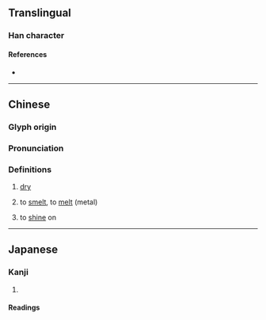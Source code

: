 {{character info}}
==Translingual==

===Han character===
{{Han char|rn=86|rad=火|as=07|sn=11|four=|canj=FFB|ids=⿰火肖}}

====References====
* {{Han ref|kx=0672.190|dkj=19074|dj=1081.030|hdz=32204.070|uh=7107|ud=28935}}

----

==Chinese==
{{zh-forms}}

===Glyph origin===
{{Han etym}}

===Pronunciation===
{{zh-pron
|m=xiāo
|c=siu1
|mc=y
|oc=y
|cat=a,v
}}

===Definitions===
{{zh-hanzi}}

# [[dry]]
# {{lb|zh|archaic}} to [[smelt]], to [[melt]] (metal)
# {{lb|zh|of the sun}} to [[shine]] on

----

==Japanese==

===Kanji===
{{ja-kanji|grade=|rs=火07}}

# {{rfdef|ja|sort=火07}}

====Readings====
{{rfv-pron|ja}}
{{ja-readings
|goon=しょう<せう
|kanon=しょう<せう
|kun=か-わす<か-はす, かわ-かす, とろか-す
}}